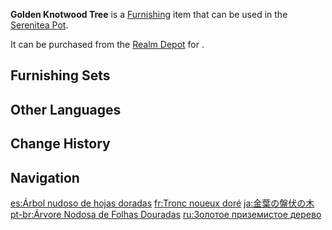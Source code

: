 {{Furnishing Infobox
|id             = 372311
|image          = Item Golden Knotwood Tree.png
|category       = Landform
|subcategory    = Tree
|quality        = 3
|adeptal_energy = 20
|load           = 200
|reduced_load   = 200
|description    = Save for a few rare and precious tree types, the people of [[Liyue]] are accustomed to using broad-reaching collective terms for trees and aren't so fussy about the exact species of tree included. For example, trees with curved trunks are referred to by the more sophisticated-sounding term "Knotwood."<br>The Golden Knotwood Tree has a spectacular color and for this reason adorns many an estate.
|source1        = [[Realm Depot]]
|source2        = [[Adeptal Mirror]]
}}
'''Golden Knotwood Tree''' is a [[Furnishing]] item that can be used in the [[Serenitea Pot]].

It can be purchased from the [[Realm Depot]] for {{Item|Realm Currency|30|x=80}}.

==Furnishing Sets==
{{Craft Usage|type=Furnishing Set}}

==Other Languages==
{{Other Languages
|en      = Golden Knotwood Tree
|zhs     = 金叶盘伏树
|zhs_rm  = Jīnyè Pánfú Shù
|zht     = 金葉盤伏樹
|zht_rm  = Jīnyè Pánfú Shù
|zh_tl   = 
|ja      = 金葉の盤伏の木
|ja_rm   = Kin'you no Banfuku no Ki{{Assumed}}
|ja_tl   = Goldleaf Bowing Tree
|ko      = 금엽 반복나무
|ko_rm   = Geumyeop Banboknamu
|ko_tl   = Goldleaf Bowing Tray Tree
|es      = Árbol nudoso de hojas doradas
|es_tl   = Knotty Tree of Golden Leaves
|fr      = Tronc noueux doré
|fr_tl   = Golden Knotted Trunk
|ru      = Золотое приземистое дерево
|ru_tl   = Golden Stocky Tree
|th      = ไม้ดัดสีทองประกาย
|th_rm   = 
|th_tl   = 
|vi      = Cây Bàn Phục Lá Vàng
|vi_tl   = 
|de      = Goldener Knotenbaum
|de_tl   = Golden Knot Tree
|id      = Pohon Knotwood Berdaun Emas
|id_tl   = Gold Leaf Knotwood Tree
|pt      = Árvore Nodosa de Folhas Douradas
|pt_tl   = 
|tr      = Altın Düğüm Ağacı
|tr_tl   = 
|it      = Albero nodoso dorato
|it_tl   = 
}}

==Change History==
{{Change History|1.5}}

==Navigation==
{{Furnishing Navbox|exterior}}

[[es:Árbol nudoso de hojas doradas]]
[[fr:Tronc noueux doré]]
[[ja:金葉の盤伏の木]]
[[pt-br:Árvore Nodosa de Folhas Douradas]]
[[ru:Золотое приземистое дерево]]